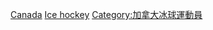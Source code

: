 {{categoryTOC}}

[[Category:各國奧運冰球運動員|Canada]]
[[Category:加拿大冬季奥运运动员|Ice hockey]]
[[Category:加拿大冰球運動員|Category:加拿大冰球運動員]]